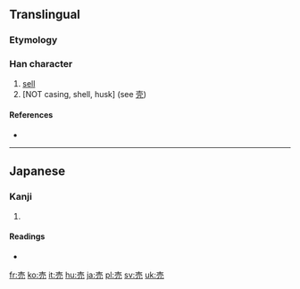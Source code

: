 {{also|賣|卖|壳}}
==Translingual==

===Etymology===
{{Han simp|賣|t=売}}

===Han character===
{{Han char|rn=33|rad=士|as=04|sn=7|four=|canj=土月竹山 (GBHU), X土月竹山 (XGBHU)}}

# [[sell]]
# [NOT casing, shell, husk] (see [[壳]])

====References====
* {{Han ref|kx=0243.041|dkj=05647|dj=0483.090|hdz=10428.021|uh=58F2|ud=22770}}

----

==Japanese==

===Kanji===
{{ja-kanji|grade=2|rs=士04}}

# {{defn|Japanese}}

====Readings====
* {{ja-readings|on=[[ばい]] (bai), [[まい]] (mai)|kun=[[うる]] (uru)}}

[[fr:売]]
[[ko:売]]
[[it:売]]
[[hu:売]]
[[ja:売]]
[[pl:売]]
[[sv:売]]
[[uk:売]]